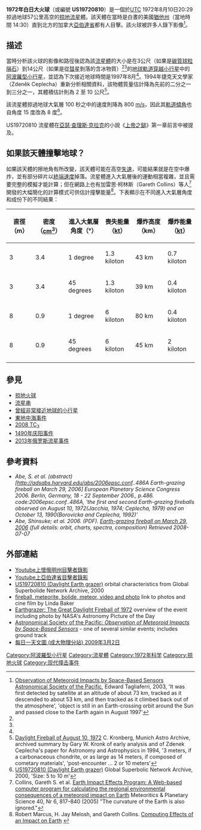 {{External media
|align=right
|image1=[https://apod.nasa.gov/apod/ap090302.html Earthgrazer: The Great Daylight Fireball of 1972] (影像提供與版權： [[南極隕石搜尋|Antarctic Search for Meteorites program]]，[[凱斯西儲大學|凱斯西儲大學]]，James M. Baker)<ref>[http://www.phys.ncku.edu.tw/~astrolab/mirrors/apod_e/ap090302.html Astronomy Picture of the Day]. 2009 March 2.</ref>}}
'''1972年白日大火球'''（或編號 '''US19720810'''）是一個於[[UTC|UTC]] 1972年8月10日20:29 掠過地球57公里高空的[[掠地火球|掠地流星]]體。該天體在當時是白晝的美國[[猶他州|猶他州]]（當地時間 14:30）直到北方的加拿大[[亞伯達省|亞伯達省]]都有人目擊。該火球被許多人錄下影像<ref name="a">[http://www.astrosociety.org/pubs/mercury/9806/impact.html Observation of Meteoroid Impacts by Space-Based Sensors] {{Wayback|url=http://www.astrosociety.org/pubs/mercury/9806/impact.html |date=20071020025037 }} [[太平洋天文學會|Astronomical Society of the Pacific]], Edward Tagliaferri, 2003, 'It was first detected by satellite at an altitude of about 73 km, tracked as it descended to about 53 km, and then tracked as it climbed back out of the atmosphere', 'object is still in an Earth-crossing orbit around the Sun and passed close to the Earth again in August 1997'</ref>。

==描述==
當時分析該火球的影像和路徑後認為該[[流星體|流星體]]的大小是在3公尺（如果是[[碳質球粒隕石|碳質球粒隕石]]）到14公尺（如果是從[[彗星|彗星]]剝落的含冰物質）<ref name="maa"/><ref name="gsna"/>的[[地球軌道穿越小行星|地球軌道穿越小行星]]中的[[阿波羅型小行星|阿波羅型小行星]]，並認為下次接近地球時間是1997年8月<ref name="a"/>。1994年捷克天文學家{{link-cs|茲德內克·賽普爾查|Zdeněk Ceplecha}}（Zdeněk Ceplecha）重新分析相關資料，該物體質量估計降為先前的二分之一到三分之一，其體積估計則為 2 至 10 公尺<ref name="maa">[https://web.archive.org/web/20050120051405/http://www.maa.agleia.de/Comet/Other/1972.html Daylight Fireball of August 10, 1972] C. Kronberg, Munich Astro Archive, archived summary by Gary W. Kronk of early analysis and of Zdenek Ceplecha's paper for Astronomy and Astrophysics in 1994, '3 meters, if a carbonaceous chondrite, or as large as 14 meters, if composed of cometary materials', 'post-encounter ... 2 or 10 meters'</ref>。

該流星體掠過地球大氣層 100 秒之中的速度則降為 800 [[米每秒|m/s]]，因此其[[軌道傾角|軌道傾角]]也自角度 15 度改為 8 度<ref name="gsna">[http://www.fis.unipr.it/~albino/ITASN/GSNA/US19720810/US19720810.html US19720810 (Daylight Earth grazer)] {{Wayback|url=http://www.fis.unipr.it/~albino/ITASN/GSNA/US19720810/US19720810.html |date=20040307122520 }} Global Superbolic Network Archive, 2000, 'Size: 5 to 10 m'</ref>。

US19720810 流星體在[[亞瑟·查理斯·克拉克|亞瑟·查理斯·克拉克]]的小說《[[上帝之鎚|上帝之鎚]]》第一章前言中被提及。

==如果該天體撞擊地球？==
如果該天體的擦地角有所改變，該天體可能在高空[[失速|失速]]，可能結果就是在空中爆炸，並有部分碎片以[[終端速度|終端速度]]掉落。流星體進入大氣層後的運動相當複雜，並且需要完整的模擬才能計算；但在網路上也有加雷思·柯林斯（Gareth  Collins）等人<ref>Collins, Gareth S. et al. [http://www.lpl.arizona.edu/~marcus/CollinsEtAl2005.pdf Earth Impact Effects Program: A Web-based computer program for calculating the regional environmental consequences of a meteoroid impact on Earth] {{Wayback|url=http://www.lpl.arizona.edu/~marcus/CollinsEtAl2005.pdf |date=20090306202212 }} Meteoritics & Planetary Science 40, Nr 6, 817–840 (2005) "The curvature of the Earth is also ignored."</ref>開發的大幅簡化的計算模式可供估計撞擊能量<ref>Robert Marcus, H. Jay Melosh, and Gareth Collins. [http://www.lpl.arizona.edu/impacteffects/ Computing Effects of an Impact on Earth] {{Wayback|url=http://www.lpl.arizona.edu/impacteffects/ |date=20040625200742 }}</ref>。下表顯示在不同進入大氣層角度和成份下的不同結果：

{|class="wikitable sortable"
!直徑（m）!!密度（[[立方厘米|cm<sup>3</sup>]]）!!進入大氣層角度（°）!!喪失能量（[[爆炸當量|kt]]）!!爆炸高度（km）!!爆炸能量（[[爆炸當量|kt]]）
|-
|3||3.4||1 degree||1.3 kiloton||43 km||0.7 kiloton
|-
|3||3.4||45 degrees||1.3 kiloton||39 km||0.4 kiloton
|-
|8||0.9||1 degree||6 kiloton||80 km||0.4 kiloton
|-
|8||0.9||45 degrees||6 kiloton||45 km||2 kiloton
|-
|}

==參見==
* [[掠地火球|掠地火球]]
* [[流星串|流星串]]
* [[值得關注的小行星列表#曾經非常接近地球的小行星|曾經非常接近地球的小行星]]
* [[東地中海事件|東地中海事件]]
* [[2008_TC3|2008 TC<sub>3</sub>]]
*[[1490年慶陽事件|1490年庆阳事件]]
* [[2013年俄罗斯流星事件|2013年俄罗斯流星事件]]

==參考資料==
{{reflist}}
{{refbegin}}
*<cite id=Abe1>Abe, S. et al. (abstract) [http://adsabs.harvard.edu/abs/2006epsc.conf..486A Earth-grazing fireball on March 29, 2006]{{Wayback|url=http://adsabs.harvard.edu/abs/2006epsc.conf..486A |date=20190528050401 }} European Planetary Science Congress 2006. Berlin, Germany, 18 - 22 September 2006., p.486. code:2006epsc.conf..486A, 'the first and second Earth-grazing fireballs observed on August 10, 1972(Jacchia, 1974; Ceplecha, 1979) and on October 13, 1990(Borovicka and Ceplecha, 1992)'</cite>
*<cite id=Abe2>Abe, Shinsuke; et al. 2006. (PDF). [http://sonotaco.jp/forum/download.php?id=5723 Earth-grazing fireball on March 29, 2006]{{Wayback|url=http://sonotaco.jp/forum/download.php?id=5723 |date=20160303183318 }} (full details: orbit, charts, spectra, composition) Retrieved 2008-07-07</cite>
{{refend}}

==外部連結==
* [http://www.youtube.com/watch?v=dKiwzLFzQfc Youtube上懷俄明州目擊者錄影]{{Wayback|url=http://www.youtube.com/watch?v=dKiwzLFzQfc |date=20170216132720 }}
* [http://www.youtube.com/watch?v=wIv7wL9nWMQ Youtube上亞伯達省目擊者錄影]{{Wayback|url=http://www.youtube.com/watch?v=wIv7wL9nWMQ |date=20200225034640 }}
* [https://web.archive.org/web/20040307122520/http://www.fis.unipr.it/~albino/ITASN/GSNA/US19720810/US19720810.html US19720810 (Daylight Earth grazer)] orbital characteristics from Global Superbolide Network Archive, 2000
* [http://fireball.meteorite.free.fr/index_en.html fireball, meteorite, bolide, meteor, video and photo]{{Wayback|url=http://fireball.meteorite.free.fr/index_en.html |date=20081204203940 }} link to photos and cine film by Linda Baker
* [http://antwrp.gsfc.nasa.gov/apod/ap090302.html Earthgrazer: The Great Daylight Fireball of 1972]{{Wayback|url=http://antwrp.gsfc.nasa.gov/apod/ap090302.html |date=20110107153043 }} overview of the event including photo by NASA's Astronomy Picture of the Day
* [https://web.archive.org/web/20071020025037/http://www.astrosociety.org/pubs/mercury/9806/impact.html Astronomical Society of the Pacific: ''Observation of Meteoroid Impacts by Space-Based Sensors''] - one of several similar events; includes ground track
* [https://web.archive.org/web/20160304130052/http://www.phys.ncku.edu.tw/~astrolab/mirrors/apod/ap090302.html 每日一天文圖 (成大物理分站) 2009年3月2日]

{{Modern impact events}}

{{DEFAULTSORT:Great daylight 1972 fireball}}
[[Category:阿波羅型小行星|Category:阿波羅型小行星]]
[[Category:流星體|Category:流星體]]
[[Category:1972年科学|Category:1972年科学]]
[[Category:掠地火球|Category:掠地火球]]
[[Category:现代撞击事件|Category:现代撞击事件]]